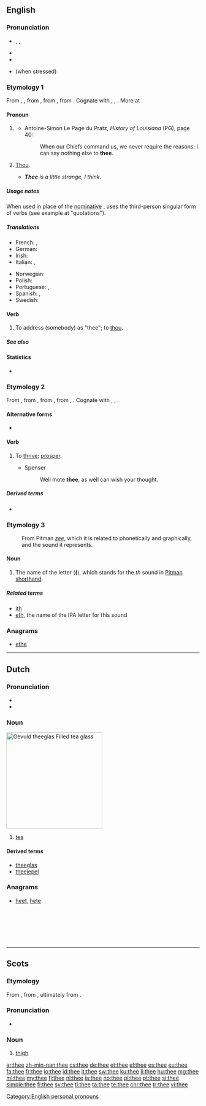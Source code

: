 {{also|thée}}
==English==
{{wikipedia}}
===Pronunciation===
* {{enPR|''th''ē}}, {{IPA|/ðiː/}}, {{X-SAMPA|/Di:/}}
* {{audio|en-us-thee.ogg|Audio (US)}}
* {{rhymes|iː}}
* {{homophones|lang=en|the}} (when stressed)

===Etymology 1===
From {{etyl|enm|en}} {{term|thee|lang=enm}}, {{term|the|lang=enm}}, from {{etyl|ang|en}} {{term|þe|þē|thee|pos=originally dative, but later also accusative|lang=enm}}, from {{etyl|gem-pro|en}} {{term/t|gem-pro|*þiz||thee}}, from {{etyl|ine-pro|en}} {{term/t|ine-pro|*te||second-person singular pronoun}}. Cognate with {{etyl|nds-de|-}} {{term|du||thee|lang=nds-de}}, {{etyl|de|-}} {{term|dir||thee|pos=dative pron.|lang=de}}, {{etyl|is|-}} {{term|þér||thee|lang=is}}. More at {{l|en|thou}}.

====Pronoun====
{{en-pron|desc=second-person singular, objective case|nominative|thou|reflexive|theeself}}

# {{context|archaic|literary|lang=en}} {{non-gloss definition|[[objective case|Objective case]] of '''''[[thou]]'''''.}}
#* Antoine-Simon Le Page du Pratz, ''History of Louisiana'' (PG), page 40:
#*: When our Chiefs command us, we never require the reasons: I can say nothing else to '''thee'''.
# {{context|Quaker|Amish|Pennsylvania Dutch English|lang=en}} [[thou|Thou]].
#* '''''Thee''' is a little strange, I think.''

=====Usage notes=====
When used in place of the [[nominative case|nominative]] {{term|thou|lang=en}}, {{term|thee|lang=en}} uses the third-person singular form of verbs (see example at "quotations").

=====Translations=====
{{trans-top|Objective case of 'thou'}}
<!-- Grammar details like the ones below belong in the foreign entries, not English translation tables. -->
* French: {{qualifier|informal and addressing one person; used after a preposition}} {{t+|fr|toi}}, {{qualifier|informal and addressing one person; used before a verb}} {{t+|fr|te}}
* German: {{t+|de|dich}}
* Irish: {{t|ga|thú}}
* Italian: {{qualifier|informal and addressing one person; used after a preposition}} {{t+|it|te}}, {{qualifier|informal and addressing one person; used before a verb}} {{t+|it|ti}}
{{trans-mid}}
* Norwegian: {{t+|no|deg}}
* Polish: {{t|pl|cię}}
* Portuguese: {{t+|pt|tu}}, {{t+|pt|ti}}
* Spanish: {{t+|es|te}}, {{t+|es|ti}}
* Swedish: {{t+|sv|dig}}
{{trans-bottom}}
{{trans-see|thou}}

====Verb====
{{en-verb|thees|theeing|theed}}

# {{context|transitive|lang=en}} To address (somebody) as "thee"; to [[thou]].

=====See also=====
{{English personal pronouns}}

====Statistics====
* {{rank|case|fact|known|315|thee|hope|er|children}}

===Etymology 2===
From {{etyl|enm|en}} {{term|theen||to increase, prosper, flourish|lang=enm}}, from {{etyl|ang|en}} {{term/t|ang|þēon||to thrive, prosper, flourish, grow}}, from {{etyl|gem-pro|en}} {{term/t|gem-pro|*þinhaną||to thrive, succeed}}, from {{etyl|ine-pro|en}} {{term/t|ine-pro|*tenk-}}, {{term/t|ine-pro|*tenkh-||to succeed, turn out well}}. Cognate with {{etyl|nl|-}} {{term|gedijen||to flourish, thrive, prosper, succeed|lang=nl}}, {{etyl|de|-}} {{term|gedeihen||to thrive|lang=de}}, {{etyl|got|-}} {{term|||tr=gaþeihan|to increase, thrive|lang=got}}.

====Alternative forms====
* {{l|en|the}} {{qualifier|Scotland}}

====Verb====
{{en-verb|thees|theeing|theed}}

# {{context|intransitive|archaic|literary|UK|_|dialectal|lang=en}} To [[thrive]]; [[prosper]].
#* Spenser
#*: Well mote '''thee''', as well can wish your thought.

=====Derived terms=====
* {{l|en|theedom}}

===Etymology 3===
: From Pitman ''[[zee]]'', which it is related to phonetically and graphically, and the sound it represents.

====Noun====
{{en-noun}}

# The name of the letter ⟨'''('''⟩, which stands for the ''th'' sound {{IPA|/ð/}} in [[Pitman shorthand]].

=====Related terms=====
* [[ith]]
* [[eth]], the name of the IPA letter for this sound

===Anagrams===
* [[ethe#English|ethe]]

[[Category:English personal pronouns]]

----

==Dutch==
{{wikipedia|lang=nl}}

===Pronunciation===
* {{rhymes|eː|lang=nl}}
* {{IPA|/teː/|lang=nl}}

===Noun===
[[Image:Kopje thee.jpg|thumb|250px|''Gevuld '''thee'''glas''<br>Filled '''tea''' glass]]
{{nl-noun|m|theeën|theetje}}

# [[tea]]

====Derived terms====
* [[theeglas]]
* [[theelepel]]

===Anagrams===
* [[heet]], [[hete]]
<br>
<br>
<br>
<br>
<br>

----

==Scots==

===Etymology===
From {{etyl|ang|sco}} {{term/t|ang|þēoh}}, from {{etyl|gem-pro|sco}} {{term/t|gem-pro|*þeuhą}}, ultimately from {{etyl|ine-pro|sco}} {{term/t|ine-pro|*teuk-}}.

===Pronunciation===
* {{IPA|/θiː/|lang=sco}}

===Noun===
{{sco-noun}}

# [[thigh]]

[[ar:thee]]
[[zh-min-nan:thee]]
[[cs:thee]]
[[de:thee]]
[[et:thee]]
[[el:thee]]
[[es:thee]]
[[eu:thee]]
[[fa:thee]]
[[fr:thee]]
[[io:thee]]
[[id:thee]]
[[it:thee]]
[[sw:thee]]
[[ku:thee]]
[[li:thee]]
[[hu:thee]]
[[mg:thee]]
[[ml:thee]]
[[my:thee]]
[[fj:thee]]
[[nl:thee]]
[[ja:thee]]
[[no:thee]]
[[pl:thee]]
[[pt:thee]]
[[si:thee]]
[[simple:thee]]
[[fi:thee]]
[[sv:thee]]
[[tl:thee]]
[[ta:thee]]
[[te:thee]]
[[chr:thee]]
[[tr:thee]]
[[vi:thee]]